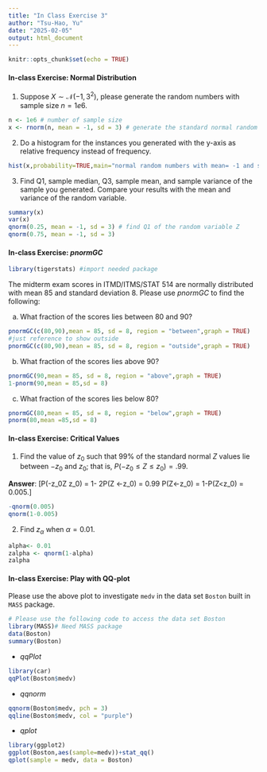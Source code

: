 ```yaml
---
title: "In Class Exercise 3"
author: "Tsu-Hao, Yu"
date: "2025-02-05"
output: html_document
---
```


```r
knitr::opts_chunk$set(echo = TRUE)
```

#### In-class Exercise: Normal Distribution
1. Suppose $X \sim \mathcal{N}(-1,3^2)$, please generate the random numbers with sample size $n = 1e6$.

```r
n <- 1e6 # number of sample size
x <- rnorm(n, mean = -1, sd = 3) # generate the standard normal random numbers
```


2. Do a histogram for the instances you generated with the y-axis as relative frequency instead of frequency.

```r
hist(x,probability=TRUE,main="normal random numbers with mean= -1 and sd =3") # histogram of the relative frequency
```


3. Find Q1, sample median, Q3, sample mean, and sample variance of the sample you generated. Compare your results with the mean and variance of the random variable. 

```r
summary(x)
var(x)
qnorm(0.25, mean = -1, sd = 3) # find Q1 of the random variable Z
qnorm(0.75, mean = -1, sd = 3)
```

#### In-class Exercise: *pnormGC*

```r
library(tigerstats) #import needed package
```

The midterm exam scores in ITMD/ITMS/STAT 514 are normally distributed with mean 85 and standard deviation 8. Please use *pnormGC* to find the following:

a. What fraction of the scores lies between 80 and 90? 

```r
pnormGC(c(80,90),mean = 85, sd = 8, region = "between",graph = TRUE) 
#just reference to show outside
pnormGC(c(80,90),mean = 85, sd = 8, region = "outside",graph = TRUE) 
```


b. What fraction of the scores lies above 90?

```r
pnormGC(90,mean = 85, sd = 8, region = "above",graph = TRUE) 
1-pnorm(90,mean = 85,sd = 8)
```


c. What fraction of the scores lies below 80?

```r
pnormGC(80,mean = 85, sd = 8, region = "below",graph = TRUE) 
pnorm(80,mean =85,sd = 8)
```


#### In-class Exercise: Critical Values

1. Find the value of $z_0$ such that $99\%$ of the standard normal $Z$ values lie between $-z_0$ and $z_0$; that is, $P(-z_0\leq Z\leq z_0) = .99$.

**Answer**:	\[P(-z_0\le Z \le z_0) 
 = 1- 2P(Z <-z_0) = 0.99 \Rightarrow P(Z<-z_0) = 1-P(Z<z_0) = 0.005.\]

```r
-qnorm(0.005)
qnorm(1-0.005)
```


2. Find $z_\alpha$ when $\alpha = 0.01$.

```r
alpha<- 0.01
zalpha <- qnorm(1-alpha)
zalpha

```


#### In-class Exercise: Play with QQ-plot

Please use the above plot to investigate `medv` in the data set `Boston` built in `MASS` package.

```r
# Please use the following code to access the data set Boston 
library(MASS)# Need MASS package
data(Boston)
summary(Boston)
```

- *qqPlot*


```r
library(car)
qqPlot(Boston$medv)
```


- *qqnorm*

```r
qqnorm(Boston$medv, pch = 3)
qqline(Boston$medv, col = "purple")
```

- *qplot*

```r
library(ggplot2)
ggplot(Boston,aes(sample=medv))+stat_qq()
qplot(sample = medv, data = Boston)
```

